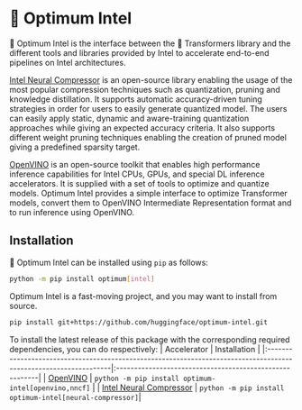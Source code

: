 <!---
Copyright 2022 The HuggingFace Team. All rights reserved.

Licensed under the Apache License, Version 2.0 (the "License");
you may not use this file except in compliance with the License.
You may obtain a copy of the License at

    http://www.apache.org/licenses/LICENSE-2.0

Unless required by applicable law or agreed to in writing, software
distributed under the License is distributed on an "AS IS" BASIS,
WITHOUT WARRANTIES OR CONDITIONS OF ANY KIND, either express or implied.
See the License for the specific language governing permissions and
limitations under the License.
-->


# 🤗 Optimum Intel

🤗 Optimum Intel is the interface between the 🤗 Transformers library and the different tools and libraries provided by Intel to accelerate end-to-end pipelines on Intel architectures.

[Intel Neural Compressor](https://www.intel.com/content/www/us/en/developer/tools/oneapi/neural-compressor.html) is an open-source library enabling the usage of the most popular compression techniques such as quantization, pruning and knowledge distillation. It supports automatic accuracy-driven tuning strategies in order for users to easily generate quantized model. The users can easily apply static, dynamic and aware-training quantization approaches while giving an expected accuracy criteria. It also supports different weight pruning techniques enabling the creation of pruned model giving a predefined sparsity target.

[OpenVINO](https://docs.openvino.ai/latest/index.html) is an open-source toolkit that enables high performance inference capabilities for Intel CPUs, GPUs, and special DL inference accelerators. It is supplied with a set of tools to optimize and quantize models. Optimum Intel provides a simple interface to optimize Transformer models, convert them to OpenVINO Intermediate Representation format and to run inference using OpenVINO.

## Installation

🤗 Optimum Intel can be installed using `pip` as follows:

```bash
python -m pip install optimum[intel]
```

Optimum Intel is a fast-moving project, and you may want to install from source.

```bash
pip install git+https://github.com/huggingface/optimum-intel.git
```

To install the latest release of this package with the corresponding required dependencies, you can do respectively:
| Accelerator                                                                                                      | Installation                                            |
|:-----------------------------------------------------------------------------------------------------------------|:--------------------------------------------------------|
| [OpenVINO](https://docs.openvino.ai/latest/index.html)                                                           | `python -m pip install optimum-intel[openvino,nncf]`    |
| [Intel Neural Compressor](https://www.intel.com/content/www/us/en/developer/tools/oneapi/neural-compressor.html) | `python -m pip install optimum-intel[neural-compressor]`|
